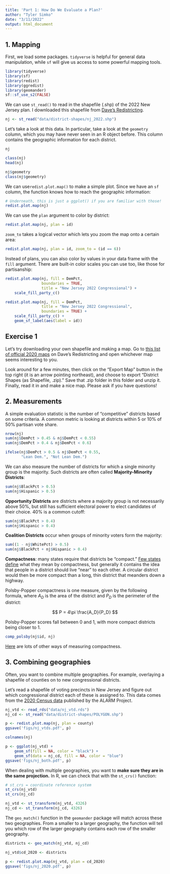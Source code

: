 ```yaml
---
title: 'Part 1: How Do We Evaluate a Plan?'
author: "Tyler Simko"
date: "3/11/2022"
output: html_document
---
```


## 1. Mapping

First, we load some packages. `tidyverse` is helpful for general data manipulation, while `sf` will give us access to some powerful mapping tools.

```r
library(tidyverse)
library(sf)
library(redist)
library(ggredist)
library(geomander)
sf::sf_use_s2(FALSE) 
```

We can use `st_read()` to read in the shapefile (.shp) of the 2022 New Jersey plan. I downloaded this shapefile from [Dave's Redistricting](https://davesredistricting.org/maps#viewmap::6ff0b024-2e5d-4e9b-ba0e-56f6de17ea80).

```r
nj <- st_read("data/district-shapes/nj_2022.shp")
```

Let's take a look at this data. In particular, take a look at the `geometry` column, which you may have never seen in an R object before. This column contains the geographic information for each district.

```r
nj

class(nj)
head(nj)

nj$geometry
class(nj$geometry)
```

We can use`redist.plot.map()` to make a simple plot. Since we have an `sf` column, the function knows how to reach the geographic information:

```r
# Underneath, this is just a ggplot() if you are familiar with those!
redist.plot.map(nj)
```

We can use the `plan` argument to color by district:

```r
redist.plot.map(nj, plan = id)
```

`zoom_to` takes a logical vector which lets you zoom the map onto a certain area:

```r
redist.plot.map(nj, plan = id, zoom_to = (id == 6))
```

Instead of plans, you can also color by values in your data frame with the `fill` argument. There are built-in color scales you can use too, like those for partisanship:

```r
redist.plot.map(nj, fill = DemPct, 
                boundaries = TRUE,
                title = "New Jersey 2022 Congressional") + 
    scale_fill_party_c()
```

```r
redist.plot.map(nj, fill = DemPct,
                title = "New Jersey 2022 Congressional", 
                boundaries = TRUE) + 
    scale_fill_party_c() + 
    geom_sf_label(aes(label = id))
```

## Exercise 1

Let's try downloading your own shapefile and making a map. Go to [this list of official 2020 maps](https://davesredistricting.org/maps#list::Official-Maps) on Dave's Redistricting and open whichever map seems interesting to you.

Look around for a few minutes, then click on the "Export Map" button in the top right (it is an arrow pointing northeast), and choose to export "District Shapes (as Shapefile, .zip)." Save that .zip folder in this folder and unzip it. Finally, read it in and make a nice map. Please ask if you have questions!

## 2. Measurements

A simple evaluation statistic is the number of "competitive" districts based on some criteria. A common metric is looking at districts within 5 or 10% of 50% partisan vote share.

```r
nrow(nj)
sum(nj$DemPct > 0.45 & nj$DemPct < 0.55)
sum(nj$DemPct > 0.4 & nj$DemPct < 0.6)

ifelse(nj$DemPct > 0.5 & nj$DemPct < 0.55, 
       "Lean Dem.", "Not Lean Dem.")
```

We can also measure the number of districts for which a single minority group is the majority. Such districts are often called **Majority-Minority Districts**:

```r
sum(nj$BlackPct > 0.5)
sum(nj$Hispanic > 0.5)
```

**Opportunity Districts** are districts where a majority group is not necessarily above 50%, but still has sufficient electoral power to elect candidates of their choice. 40% is a common cutoff:

```r
sum(nj$BlackPct > 0.4)
sum(nj$Hispanic > 0.4)
```

**Coalition Districts** occur when groups of minority voters form the majority:

```r
sum((1 - nj$WhitePct) > 0.5)
sum(nj$BlackPct + nj$Hispanic > 0.4)
```

**Compactness**: many states require that districts be "compact." [Few states define](https://redistricting.lls.edu/redistricting-101/where-are-the-lines-drawn/#compactness) what they mean by compactness, but generally it contains the idea that people in a district should live "near" to each other. A circular district would then be more compact than a long, thin district that meanders down a highway.

Polsby-Popper compactness is one measure, given by the following formula, where $A_D$ is the area of the district and $P_D$ is the perimeter of the district:

$$
P = 4\pi \frac{A_D}{P_D}
$$

Polsby-Popper scores fall between 0 and 1, with more compact districts being closer to 1.

```r
comp_polsby(nj$id, nj)
```

[Here](https://fisherzachary.github.io/public/r-output.html) are lots of other ways of measuring compactness.

## 3. Combining geographies

Often, you want to combine multiple geographies. For example, overlaying a shapefile of counties on to new congressional districts.

Let's read a shapefile of voting precincts in New Jersey and figure out which congressional district each of these is assigned to. This data comes from the [2020 Census data](https://github.com/alarm-redist/census-2020) published by the ALARM Project.

```r
nj_vtd <- read_rds("data/nj_vtd.rds")
nj_cd <- st_read("data/district-shapes/POLYGON.shp")

p <- redist.plot.map(nj, plan = county)
ggsave('figs/nj_vtds.pdf', p)

colnames(nj)

p <- ggplot(nj_vtd) + 
    geom_sf(fill = NA, color = "black") + 
    geom_sf(data = nj_cd, fill = NA, color = "blue")
ggsave('figs/nj_both.pdf', p)
```

When dealing with multiple geographies, you want to **make sure they are in the same projection.** In R, we can check that with the `st_crs()` function:

```r
# st_crs = coordinate reference system
st_crs(nj_vtd)
st_crs(nj_cd)

nj_vtd <- st_transform(nj_vtd, 4326)
nj_cd <- st_transform(nj_cd, 4326)
```

The `geo_match()` function in the `geomander` package will match across these two geographies. From a smaller to a larger geography, the function will tell you which row of the larger geography contains each row of the smaller geography.

```r
districts <- geo_match(nj_vtd, nj_cd)

nj_vtd$cd_2020 <- districts

p <- redist.plot.map(nj_vtd, plan = cd_2020)
ggsave('figs/nj_2020.pdf', p)
```
